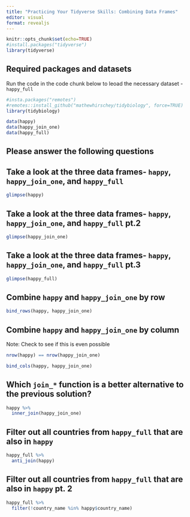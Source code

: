 ```yaml
---
title: "Practicing Your Tidyverse Skills: Combining Data Frames"
editor: visual
format: revealjs
---
```


```r
knitr::opts_chunk$set(echo=TRUE)
#install.packages("tidyverse")
library(tidyverse)
```

## Required packages and datasets

Run the code in the code chunk below to leoad the necessary dataset - `happy_full`

```r
#insta.packages("remotes")
#remotes::install_github("mathewhirschey/tidybiology", force=TRUE)
library(tidybiology)

data(happy)
data(happy_join_one)
data(happy_full)
```

## Please answer the following questions

## Take a look at the three data frames- `happy`, `happy_join_one`, and `happy_full`

```r
glimpse(happy)


```
## Take a look at the three data frames- `happy`, `happy_join_one`, and `happy_full` pt.2

```r
glimpse(happy_join_one)

```
## Take a look at the three data frames- `happy`, `happy_join_one`, and `happy_full` pt.3
```r
glimpse(happy_full)
```

## Combine `happy` and `happy_join_one` by row

```r
bind_rows(happy, happy_join_one)
```

## Combine `happy` and `happy_join_one` by column

Note: Check to see if this is even possible

```r
nrow(happy) == nrow(happy_join_one)

bind_cols(happy, happy_join_one)
```

## Which `join_*` function is a better alternative to the previous solution?

```r
happy %>%
  inner_join(happy_join_one)
```

## Filter out all countries from `happy_full` that are also in `happy`

```r
happy_full %>%
  anti_join(happy)

```
## Filter out all countries from `happy_full` that are also in `happy` pt. 2
```r

happy_full %>%
  filter(!country_name %in% happy$country_name)
```

